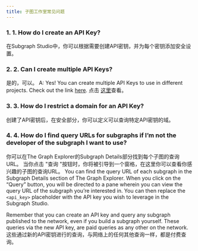 ```yaml
---
title: 子图工作室常见问题
---
```


### 1. 1. How do I create an API Key?

在Subgraph Studio中，你可以根据需要创建API密钥，并为每个密钥添加安全设置。

### 2. 2. Can I create multiple API Keys?

是的，可以。 A: Yes! You can create multiple API Keys to use in different projects. Check out the link [here](https://thegraph.com/studio/apikeys/). 点击 [这里](https://thegraph.com/studio/apikeys/)查看。

### 3. 3. How do I restrict a domain for an API Key?

创建了API密钥后，在安全部分，你可以定义可以查询特定API密钥的域。

### 4. 4. How do I find query URLs for subgraphs if I’m not the developer of the subgraph I want to use?

你可以在The Graph Explorer的Subgraph Details部分找到每个子图的查询URL。 当你点击 "查询 "按钮时，你将被引导到一个窗格，在这里你可以查看你感兴趣的子图的查询URL。 You can find the query URL of each subgraph in the Subgraph Details section of The Graph Explorer. When you click on the “Query” button, you will be directed to a pane wherein you can view the query URL of the subgraph you’re interested in. You can then replace the `<api_key>` placeholder with the API key you wish to leverage in the Subgraph Studio.

Remember that you can create an API key and query any subgraph published to the network, even if you build a subgraph yourself. These queries via the new API key, are paid queries as any other on the network. 这些通过新的API密钥进行的查询，与网络上的任何其他查询一样，都是付费查询。

